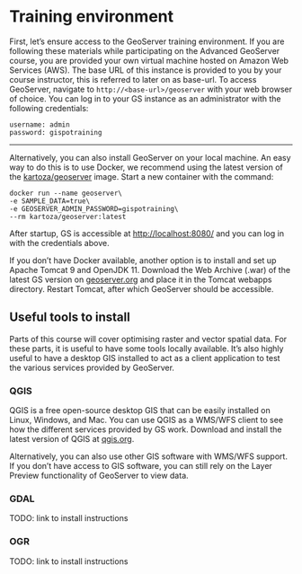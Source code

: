 # Training environment

First, let's ensure access to the GeoServer training environment.
If you are following these materials while participating on the Advanced GeoServer course, you are provided your own virtual machine hosted on Amazon Web Services (AWS).
The base URL of this instance is provided to you by your course instructor, this is referred to later on as base-url.
To access GeoServer, navigate to `http://<base-url>/geoserver` with your web browser of choice.
You can log in to your GS instance as an administrator with the following credentials:

```
username: admin
password: gispotraining
```

---

Alternatively, you can also install GeoServer on your local machine.
An easy way to do this is to use Docker, we recommend using the latest version of the [kartoza/geoserver](https://hub.docker.com/r/kartoza/geoserver) image.
Start a new container with the command:

```
docker run --name geoserver\
-e SAMPLE_DATA=true\
-e GEOSERVER_ADMIN_PASSWORD=gispotraining\
--rm kartoza/geoserver:latest
```

After startup, GS is accessible at [http://localhost:8080/](http://localhost:8080/geoserver) and you can log in with the credentials above.

If you don't have Docker available, another option is to install and set up Apache Tomcat 9 and OpenJDK 11.
Download the Web Archive (.war) of the latest GS version on [geoserver.org](https://geoserver.org) and place it in the Tomcat webapps directory.
Restart Tomcat, after which GeoServer should be accessible.

## Useful tools to install {#tools}

Parts of this course will cover optimising raster and vector spatial data.
For these parts, it is useful to have some tools locally available.
It's also highly useful to have a desktop GIS installed to act as a client application to test the various services provided by GeoServer.

### QGIS

QGIS is a free open-source desktop GIS that can be easily installed on Linux, Windows, and Mac.
You can use QGIS as a WMS/WFS client to see how the different services provided by GS work.
Download and install the latest version of QGIS at [qgis.org](https://qgis.org).

Alternatively, you can also use other GIS software with WMS/WFS support.
If you don't have access to GIS software, you can still rely on the Layer Preview functionality of GeoServer to view data.

### GDAL

TODO: link to install instructions

### OGR

TODO: link to install instructions
